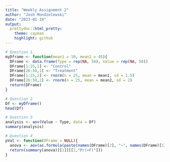 ```yaml
---
title: "Weekly Assignment 2"
author: "Josh Mondzelewski"
date: "2023-01-19"
output: 
  prettydoc::html_pretty:
    theme: cayman
    highlight: github
---
```

```r
# Question 1
myDframe <- function(mean1 = 10, mean2 = 45){
  DFrame <- data.frame(Type = rep(NA, 50), Value = rep(NA, 50))
  DFrame[1:25,1] <- "Control"
  DFrame[26:50,1] <- "Treatment"
  DFrame[1:25,2] <- rnorm(n = 25, mean = mean1, sd = 1.5)
  DFrame[26:50,2] <- rnorm(n = 25, mean = mean2, sd = 2)
  return(DFrame)
}

# Question 2
Df <- myDframe()
head(Df)

# Question 3
analysis <- aov(Value ~ Type, data = Df)
summary(analysis)

# Question 4
pVal <- function(DFrame = NULL){
  anova <- aov(as.formula(paste(names(DFrame)[2], "~", names(DFrame)[1])), data = DFrame)
  return(summary(anova)[[1]][[1,"Pr(>F)"]])
}
```



